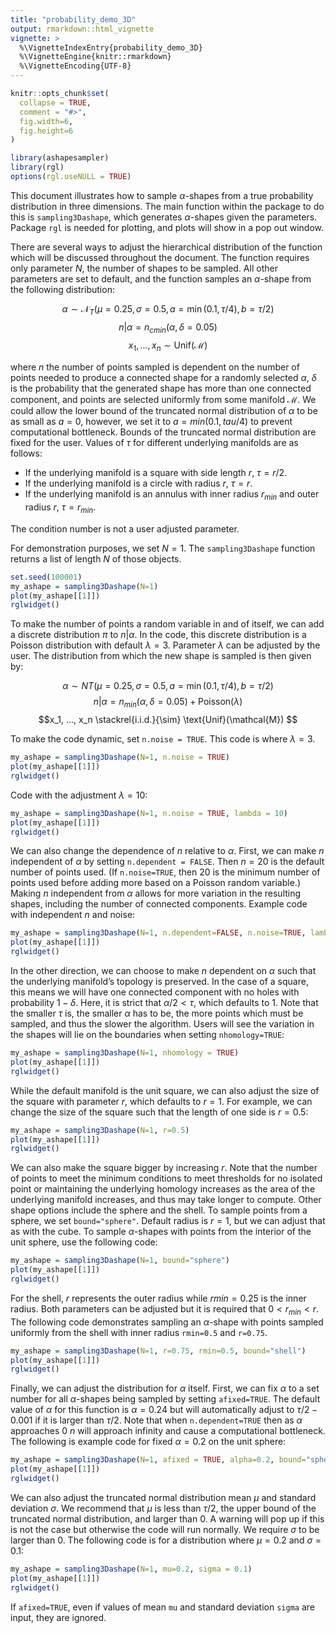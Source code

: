 ```yaml
---
title: "probability_demo_3D"
output: rmarkdown::html_vignette
vignette: >
  %\VignetteIndexEntry{probability_demo_3D}
  %\VignetteEngine{knitr::rmarkdown}
  %\VignetteEncoding{UTF-8}
---
```


```r
knitr::opts_chunk$set(
  collapse = TRUE,
  comment = "#>",
  fig.width=6,
  fig.height=6
)
```

```r
library(ashapesampler)
library(rgl)
options(rgl.useNULL = TRUE)
```

This document illustrates how to sample $\alpha$-shapes from a true probability distribution in three dimensions. The main function within the package to do this is `sampling3Dashape`, which generates $\alpha$-shapes given the parameters. Package `rgl` is needed for plotting, and plots will show in a pop out window.

There are several ways to adjust the hierarchical distribution of the function which will be discussed throughout the document. The function requires only parameter $N$, the number of shapes to be sampled. All other parameters are set to default, and the function samples an $\alpha$-shape from the following distribution:

$$\alpha  \sim \mathcal{N}_T(\mu=0.25,\sigma=0.5, a=\min(0.1, \tau/4), b=\tau/2)$$
$$n | \alpha = n_{c min}(\alpha, \delta=0.05)$$
$$x_1, ..., x_n \sim \text{Unif}(\mathcal{M}) $$

where $n$ the number of points sampled is dependent on the number of points needed to produce a connected shape for a randomly selected $\alpha$, $\delta$ is the probability that the generated shape has more than one connected component, and points are selected uniformly from some manifold $\mathcal{M}$. We could allow the lower bound of the truncated normal distribution of $\alpha$ to be as small as $a=0$, however, we set it to $a= min(0.1, tau/4)$ to prevent computational bottleneck. Bounds of the truncated normal distribution are fixed for the user. Values of $\tau$ for different underlying manifolds are as follows:

* If the underlying manifold is a square with side length $r$, $\tau=r/2$.
* If the underlying manifold is a circle with radius $r$, $\tau=r$.
* If the underlying manifold is an annulus with inner radius $r_{min}$ and outer radius $r$, $\tau = r_{min}$.

The condition number is not a user adjusted parameter.

For demonstration purposes, we set $N=1$. The `sampling3Dashape` function returns a list of length $N$ of those objects.

```r
set.seed(100001)
my_ashape = sampling3Dashape(N=1)
plot(my_ashape[[1]])
rglwidget()
```

To make the number of points a random variable in and of itself, we can add a discrete distribution $\pi$ to $n | \alpha$. In the code, this discrete distribution is a Poisson distribution with default $\lambda = 3$. Parameter $\lambda$ can be adjusted by the user. The distribution from which the new shape is sampled is then given by:

$$\alpha  \sim NT(\mu=0.25,\sigma=0.5, a=\min(0.1, \tau/4), b=\tau/2)$$
$$n | \alpha = n_{min}(\alpha, \delta=0.05) + \text{Poisson}(\lambda)$$
$$x_1, ..., x_n \stackrel{i.i.d.}{\sim} \text{Unif}(\mathcal{M}) $$

To make the code dynamic, set `n.noise = TRUE`. This code is where $\lambda = 3$. 

```r
my_ashape = sampling3Dashape(N=1, n.noise = TRUE)
plot(my_ashape[[1]])
rglwidget()
```

Code with the adjustment $\lambda = 10$:

```r
my_ashape = sampling3Dashape(N=1, n.noise = TRUE, lambda = 10)
plot(my_ashape[[1]])
rglwidget()
```


We can also change the dependence of $n$ relative to $\alpha$. First, we can make $n$ independent of $\alpha$ by setting `n.dependent = FALSE`. Then $n=20$ is the default number of points used. (If `n.noise=TRUE`, then 20 is the minimum number of points used before adding more based on a Poisson random variable.) Making $n$ independent from $\alpha$ allows for more variation in the resulting shapes, including the number of connected components. Example code with independent $n$ and noise:

```r
my_ashape = sampling3Dashape(N=1, n.dependent=FALSE, n.noise=TRUE, lambda = 5)
plot(my_ashape[[1]])
rglwidget()
```

In the other direction, we can choose to make $n$ dependent on $\alpha$ such that the underlying manifold's topology is preserved. In the case of a square, this means we will have one connected component with no holes with probability $1 - \delta$. Here, it is strict that $\alpha/2 < \tau$, which defaults to 1. Note that the smaller $\tau$ is, the smaller $\alpha$ has to be, the more points which must be sampled, and thus the slower the algorithm. Users will see the variation in the shapes will lie on the boundaries when setting `nhomology=TRUE`:

```r
my_ashape = sampling3Dashape(N=1, nhomology = TRUE)
plot(my_ashape[[1]])
rglwidget()
```

While the default manifold is the unit square, we can also adjust the size of the square with parameter $r$, which defaults to $r=1$. For example, we can change the size of the square such that the length of one side is $r = 0.5$: 

```r
my_ashape = sampling3Dashape(N=1, r=0.5)
plot(my_ashape[[1]])
rglwidget()
```

We can also make the square bigger by increasing $r$. Note that the number of points to meet the minimum conditions to meet thresholds for no isolated point or maintaining the underlying homology increases as the area of the underlying manifold increases, and thus may take longer to compute. Other shape options include the sphere and the shell. To sample points from a sphere, we set `bound="sphere"`. Default radius is $r=1$, but we can adjust that as with the cube. To sample $\alpha$-shapes with points from the interior of the unit sphere, use the following code:

```r
my_ashape = sampling3Dashape(N=1, bound="sphere")
plot(my_ashape[[1]])
rglwidget()
```


For the shell, $r$ represents the outer radius while $rmin=0.25$ is the inner radius. Both parameters can be adjusted but it is required that $0 < r_{min} < r$. The following code demonstrates sampling an $\alpha$-shape with points sampled uniformly from the shell with inner radius `rmin=0.5` and `r=0.75`.

```r
my_ashape = sampling3Dashape(N=1, r=0.75, rmin=0.5, bound="shell")
plot(my_ashape[[1]])
rglwidget()
```

Finally, we can adjust the distribution for $\alpha$ itself. First, we can fix $\alpha$ to a set number for all $\alpha$-shapes being sampled by setting `afixed=TRUE`. The default value of $\alpha$ for this function is $\alpha = 0.24$ but will automatically adjust to $\tau/2-0.001$ if it is larger than $\tau/2$. Note that when `n.dependent=TRUE` then as $\alpha$ approaches 0 $n$ will approach infinity and cause a computational bottleneck. The following is example code for fixed $\alpha=0.2$ on the unit sphere:

```r
my_ashape = sampling3Dashape(N=1, afixed = TRUE, alpha=0.2, bound="sphere")
plot(my_ashape[[1]])
rglwidget()
```

We can also adjust the truncated normal distribution mean $\mu$ and standard deviation $\sigma$. We recommend that $\mu$ is less than $\tau/2$, the upper bound of the truncated normal distribution, and larger than 0. A warning will pop up if this is not the case but otherwise the code will run normally. We require $\sigma$ to be larger than 0. The following code is for a distribution where $\mu = 0.2$ and $\sigma = 0.1$:

```r
my_ashape = sampling3Dashape(N=1, mu=0.2, sigma = 0.1)
plot(my_ashape[[1]])
rglwidget()
```

If `afixed=TRUE`, even if values of mean `mu` and standard deviation `sigma` are input, they are ignored.
